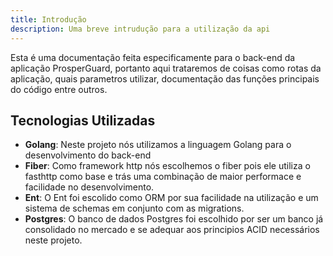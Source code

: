 ```yaml
---
title: Introdução
description: Uma breve intrudução para a utilização da api
---
```


Esta é uma documentação feita especificamente para o back-end da aplicação ProsperGuard, portanto aqui trataremos de coisas como rotas da aplicação, quais parametros utilizar, documentação das funções principais do código entre outros.

## Tecnologias Utilizadas
- **Golang**: Neste projeto nós utilizamos a linguagem Golang para o desenvolvimento do back-end
- **Fiber**: Como framework http nós escolhemos o fiber pois ele utiliza o fasthttp como base e trás uma combinação de maior performace e facilidade no desenvolvimento.
- **Ent**: O Ent foi escolido como ORM por sua facilidade na utilização e um sistema de schemas em conjunto com as migrations.
- **Postgres**: O banco de dados Postgres foi escolhido por ser um banco já consolidado no mercado e se adequar aos principios ACID necessários neste projeto.